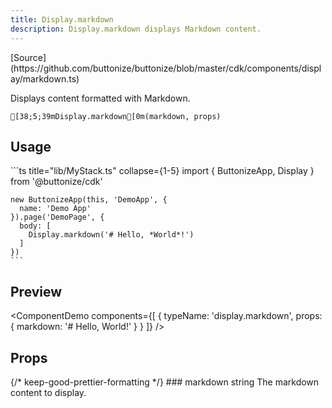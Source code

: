 ```yaml
---
title: Display.markdown
description: Display.markdown displays Markdown content.
---
```




<FrameworkSelect>
	<FrameworkContent>
		<Fragment slot="cdk">
			[Source](https://github.com/buttonize/buttonize/blob/master/cdk/components/display/markdown.ts)
		</Fragment>
	</FrameworkContent>
</FrameworkSelect>

Displays content formatted with Markdown.

```ansi frame="none"
[38;5;39mDisplay.markdown[0m(markdown, props)
```

## Usage

<FrameworkContent>
   <Fragment slot="cdk">
    ```ts title="lib/MyStack.ts" collapse={1-5}
    import { ButtonizeApp, Display } from '@buttonize/cdk'

    new ButtonizeApp(this, 'DemoApp', {
      name: 'Demo App'
    }).page('DemoPage', {
      body: [
        Display.markdown('# Hello, *World*!')
      ]
    })
    ```

   </Fragment>
</FrameworkContent>

## Preview

<ComponentDemo
	components={[
		{
			typeName: 'display.markdown',
			props: {
				markdown: '# Hello, World!'
			}
		}
	]}
/>

## Props

<FrameworkContent>
	<Fragment slot="cdk">
		<PropDescription>
			<Fragment slot="title">
				{/* keep-good-prettier-formatting */}
				### markdown
			</Fragment>
			<PropMarker slot="markers" type="required" />
			<Fragment slot="type">string</Fragment>
			<Fragment slot="description">The markdown content to display.</Fragment>
		</PropDescription>
		<SpacingProps />
		<SizingProps />
	</Fragment>
</FrameworkContent>

